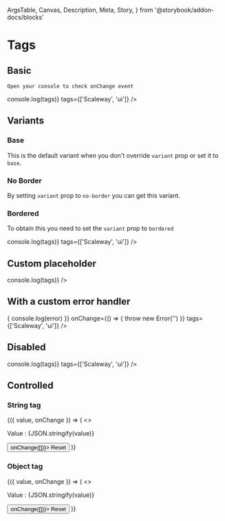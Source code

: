   ArgsTable,
  Canvas,
  Description,
  Meta,
  Story,
} from '@storybook/addon-docs/blocks'

<Meta title="Components/Tags" component={Tags} />

# Tags

## Basic

<Description>`Open your console to check onChange event`</Description>

<Canvas>
  <Story name="basic">
    <Tags
      name="basic"
      onChange={tags => console.log(tags)}
      tags={['Scaleway', 'ui']}
    />
  </Story>
</Canvas>

## Variants

### Base

This is the default variant when you don't override `variant` prop or set it to `base`.

<Canvas>
  <Story name="variant-base">
    <BlockList>
      <Tags name="base" tags={['Scaleway', 'ui']} />
      <Tags name="base" variant="base" tags={['Scaleway', 'ui']} />
    </BlockList>
  </Story>
</Canvas>

### No Border

By setting `variant` prop to `no-border` you can get this variant.

<Canvas>
  <Story name="variant-no-border">
    <Tags name="noBorder" variant="no-border" tags={['Scaleway', 'ui']} />
  </Story>
</Canvas>

### Bordered

To obtain this you need to set the `variant` prop to `bordered`

<Canvas>
  <Story name="variant-bordered">
    <Tags
      name="bordered"
      variant="bordered"
      onChange={tags => console.log(tags)}
      tags={['Scaleway', 'ui']}
    />
  </Story>
</Canvas>

## Custom placeholder

<Canvas>
  <Story name="placeholder">
    <Tags
      name="placeholder"
      placeholder="Please type your tags"
      onChange={tags => console.log(tags)}
    />
  </Story>
</Canvas>

## With a custom error handler

<Canvas>
  <Story name="error-handler">
    <Tags
      name="error-handler"
      onChangeError={error => {
        console.log(error)
      }}
      onChange={() => {
        throw new Error('')
      }}
      tags={['Scaleway', 'ui']}
    />
  </Story>
</Canvas>

## Disabled

<Canvas>
  <Story name="disabled">
    <Tags
      name="disabled"
      disabled
      onChange={tags => console.log(tags)}
      tags={['Scaleway', 'ui']}
    />
  </Story>
</Canvas>

## Controlled

### String tag

<Canvas>
  <Story name="controlled">
    <ControlValue value={['Scaleway', 'ui']}>
      {({ value, onChange }) => (
        <>
          <Tags name="controlled" onChange={onChange} tags={value} />
          <p>Value : {JSON.stringify(value)}</p>
          <button type="button" onClick={() => onChange([])}>
            Reset
          </button>
        </>
      )}
    </ControlValue>
  </Story>
</Canvas>

### Object tag

<Canvas>
  <Story name="controlled-object">
    <ControlValue value={[{ label: 'Scaleway' }, { label: 'ui' }]}>
      {({ value, onChange }) => (
        <>
          <Tags
            areTagsObject
            name="controlled-object"
            onChange={onChange}
            tags={value}
          />
          <p>Value : {JSON.stringify(value)}</p>
          <button type="button" onClick={() => onChange([])}>
            Reset
          </button>
        </>
      )}
    </ControlValue>
  </Story>
</Canvas>

<ArgsTable of={Tags} />
